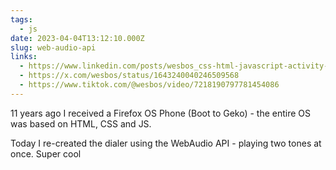 ```yaml
---
tags:
  - js
date: 2023-04-04T13:12:10.000Z
slug: web-audio-api
links:
  - https://www.linkedin.com/posts/wesbos_css-html-javascript-activity-7049013173827371009-V_4g/
  - https://x.com/wesbos/status/1643240040246509568
  - https://www.tiktok.com/@wesbos/video/7218190797781454086
---
```


11 years ago I received a Firefox OS Phone (Boot to Geko) - the entire OS was based on HTML, CSS and JS. 

Today I re-created the dialer using the WebAudio API - playing two tones at once. Super cool
